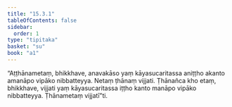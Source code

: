```yaml
---
title: "15.3.1"
tableOfContents: false
sidebar:
  order: 1
type: "tipitaka"
basket: "su"
book: "a1"
---
```



<DynamicBreadcrumb />

<Division number="287" book="a1">

<Paragraph number="376" book="a1">
“Aṭṭhānametaṃ, bhikkhave, anavakāso yaṃ kāyasucaritassa aniṭṭho akanto amanāpo vipāko nibbatteyya. Netaṃ ṭhānaṃ vijjati. Ṭhānañca kho etaṃ, bhikkhave, vijjati yaṃ kāyasucaritassa iṭṭho kanto manāpo vipāko nibbatteyya. Ṭhānametaṃ vijjatī”ti.
</Paragraph>
</Division>